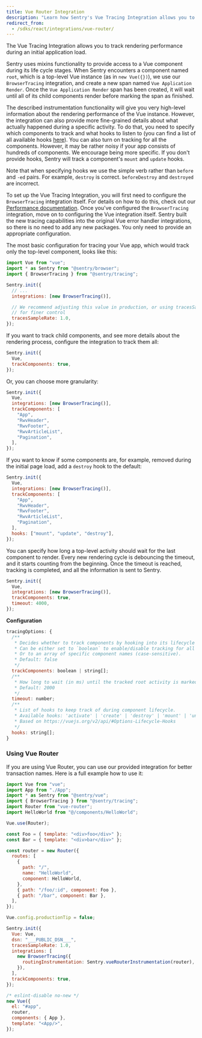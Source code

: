```yaml
---
title: Vue Router Integration
description: "Learn how Sentry's Vue Tracing Integration allows you to track rendering performance during an initial application load."
redirect_from:
  - /sdks/react/integrations/vue-router/
---
```


The Vue Tracing Integration allows you to track rendering performance during an initial application load.

Sentry uses mixins functionality to provide access to a Vue component during its life cycle stages.
When Sentry encounters a component named `root`, which is a top-level Vue instance (as in `new Vue({})`), we use our `BrowserTracing` integration, and create a new span named `Vue Application Render`. Once the `Vue Application Render` span has been created, it will wait until all of its child components render before marking the span as finished.

The described instrumentation functionality will give you very high-level information about the rendering performance of the Vue instance. However, the integration can also provide more fine-grained details about what actually happened during a specific activity.
To do that, you need to specify which components to track and what hooks to listen to (you can find a list of all available hooks [here](https://vuejs.org/v2/api/#Options-Lifecycle-Hooks)). You can also turn on tracking for all the components. However, it may be rather noisy if your app consists of hundreds of components. We encourage being more specific. If you don't provide hooks, Sentry will track a component's `mount` and `update` hooks.

Note that when specifying hooks we use the simple verb rather than `before` and `-ed` pairs. For example, `destroy` is correct. `beforeDestroy` and `destroyed` are incorrect.

To set up the Vue Tracing Integration, you will first need to configure the `BrowserTracing` integration itself. For details on how to do this, check out our [Performance documentation](/platforms/javascript/guides/vue/performance/).
Once you've configured the `BrowserTracing` integration, move on to configuring the Vue integration itself.
Sentry built the new tracing capabilities into the original Vue error handler integrations, so there is no need to add any new packages. You only need to provide an appropriate configuration.

The most basic configuration for tracing your Vue app, which would track only the top-level component, looks like this:

```javascript
import Vue from "vue";
import * as Sentry from "@sentry/browser";
import { BrowserTracing } from "@sentry/tracing";

Sentry.init({
  // ...
  integrations: [new BrowserTracing()],

  // We recommend adjusting this value in production, or using tracesSampler
  // for finer control
  tracesSampleRate: 1.0,
});
```

If you want to track child components, and see more details about the rendering process, configure the integration to track them all:

```javascript
Sentry.init({
  Vue,
  trackComponents: true,
});
```

Or, you can choose more granularity:

```javascript
Sentry.init({
  Vue,
  integrations: [new BrowserTracing()],
  trackComponents: [
    "App",
    "RwvHeader",
    "RwvFooter",
    "RwvArticleList",
    "Pagination",
  ],
});
```

If you want to know if some components are, for example, removed during the initial page load, add a `destroy` hook to the default:

```javascript
Sentry.init({
  Vue,
  integrations: [new BrowserTracing()],
  trackComponents: [
    "App",
    "RwvHeader",
    "RwvFooter",
    "RwvArticleList",
    "Pagination",
  ],
  hooks: ["mount", "update", "destroy"],
});
```

You can specify how long a top-level activity should wait for the last component to render.
Every new rendering cycle is debouncing the timeout, and it starts counting from the beginning. Once the timeout is reached, tracking is completed, and all the information is sent to Sentry.

```javascript
Sentry.init({
  Vue,
  integrations: [new BrowserTracing()],
  trackComponents: true,
  timeout: 4000,
});
```

**Configuration**

```javascript
tracingOptions: {
  /**
   * Decides whether to track components by hooking into its lifecycle methods.
   * Can be either set to `boolean` to enable/disable tracking for all of them.
   * Or to an array of specific component names (case-sensitive).
   * Default: false
   */
  trackComponents: boolean | string[];
  /**
   * How long to wait (in ms) until the tracked root activity is marked as finished and sent to Sentry
   * Default: 2000
   */
  timeout: number;
  /**
   * List of hooks to keep track of during component lifecycle.
   * Available hooks: 'activate' | 'create' | 'destroy' | 'mount' | 'unmount' | 'update'
   * Based on https://vuejs.org/v2/api/#Options-Lifecycle-Hooks
   */
  hooks: string[];
}
```

### Using Vue Router

If you are using Vue Router, you can use our provided integration for better transaction names. Here is a full example how to use it:

```javascript
import Vue from "vue";
import App from "./App";
import * as Sentry from "@sentry/vue";
import { BrowserTracing } from "@sentry/tracing";
import Router from "vue-router";
import HelloWorld from "@/components/HelloWorld";

Vue.use(Router);

const Foo = { template: "<div>foo</div>" };
const Bar = { template: "<div>bar</div>" };

const router = new Router({
  routes: [
    {
      path: "/",
      name: "HelloWorld",
      component: HelloWorld,
    },
    { path: "/foo/:id", component: Foo },
    { path: "/bar", component: Bar },
  ],
});

Vue.config.productionTip = false;

Sentry.init({
  Vue: Vue,
  dsn: "___PUBLIC_DSN___",
  tracesSampleRate: 1.0,
  integrations: [
    new BrowserTracing({
      routingInstrumentation: Sentry.vueRouterInstrumentation(router),
    }),
  ],
  trackComponents: true,
});

/* eslint-disable no-new */
new Vue({
  el: "#app",
  router,
  components: { App },
  template: "<App/>",
});
```
